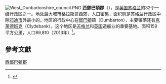{{expand|time=2015-09-02T04:12:29+00:00}}
{{noteTA
|1=zh:鄧巴頓;zh-tw:敦巴頓
|2=zh-cn:邓迪;zh-hk:登地;zh-tw:丹地
}}
[[File:West_Dunbartonshire_council.PNG|right]]
'''西鄧巴頓郡'''（{{lang-en|West Dunbartonshire}}），是[[英国|英国]][[苏格兰|苏格兰]]的32个一级行政区之一。地处最大城市[[格拉斯哥|格拉斯哥]]西郊，人口密集，面积则是[[苏格兰|苏格兰]]行政区中除[[邓迪|邓迪市]]外最小的。地区的行政中心在[[鄧巴頓|鄧巴頓]]镇（Dumbarton），主要镇落还有[[克莱德班克|克莱德班克]]（Clydebank）。这个地区是[[苏格兰|苏格兰]]和[[英国|英国]]造船业的重要基地。面积159平方公里，人口89,810（2013年）<ref>{{cite web|url=http://www.gro-scotland.gov.uk/files2/stats/population-estimates/mid-2013/mid-2013-pop-est.pdf|title=Table 2: Estimated population by sex, single year of age and administrative area, mid-2013|publisher=www.gro-scotland.gov.uk/statistics/theme/population/estimates/mid-year/mid-2013/index.html|accessdate=26 June 2014|deadurl=yes|archiveurl=https://web.archive.org/web/20140717111547/http://www.gro-scotland.gov.uk/files2/stats/population-estimates/mid-2013/mid-2013-pop-est.pdf|archivedate=2014年7月17日}}</ref>。

== 參考文獻 ==
{{reflist}}

{{英國地理小作品}}
{{英国行政区划}}
{{ScottishCouncilAreas}}

[[Category:西鄧巴頓郡|]]